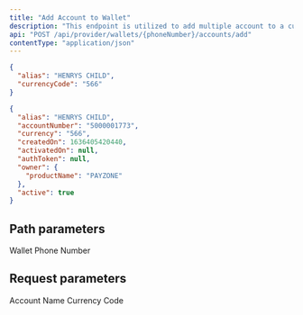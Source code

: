 ---
title: "Add Account to Wallet"
description: "This endpoint is utilized to add multiple account to a customer wallet created with customer unique phone number which returns a sub wallet account number."
api: "POST /api/provider/wallets/{phoneNumber}/accounts/add"
contentType: "application/json"
---

<RequestExample>

```json Request
{
  "alias": "HENRYS CHILD",
  "currencyCode": "566"
}
```

</RequestExample>

<ResponseExample>

```json Response
{
  "alias": "HENRYS CHILD",
  "accountNumber": "5000001773",
  "currency": "566",
  "createdOn": 1636405420440,
  "activatedOn": null,
  "authToken": null,
  "owner": {
    "productName": "PAYZONE"
  },
  "active": true
}
```

</ResponseExample>

## Path parameters

<ParamField path="phoneNumber" type="number" required>
  Wallet Phone Number
</ParamField>

## Request parameters

<ParamField body="alias" type="string" required>
  Account Name
</ParamField>


<ParamField body="currencyCode" type="number" required default="566">
  Currency Code
</ParamField>




